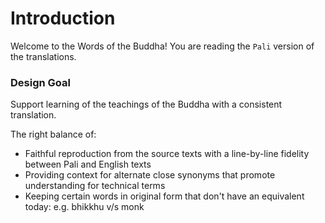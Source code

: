 # Introduction

Welcome to the Words of the Buddha! You are reading the `Pali` version of the translations.

### Design Goal

Support learning of the teachings of the Buddha with a consistent translation.

The right balance of:

* Faithful reproduction from the source texts with a line-by-line fidelity between Pali and English texts
* Providing context for alternate close synonyms that promote understanding for technical terms
* Keeping certain words in original form that don't have an equivalent today: e.g. bhikkhu v/s monk